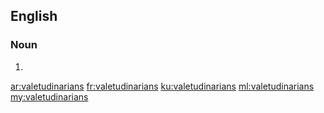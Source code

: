==English==

===Noun===
{{head|en|plural}}

# {{plural of|valetudinarian|lang=en|nocat=1}}

[[ar:valetudinarians]]
[[fr:valetudinarians]]
[[ku:valetudinarians]]
[[ml:valetudinarians]]
[[my:valetudinarians]]
